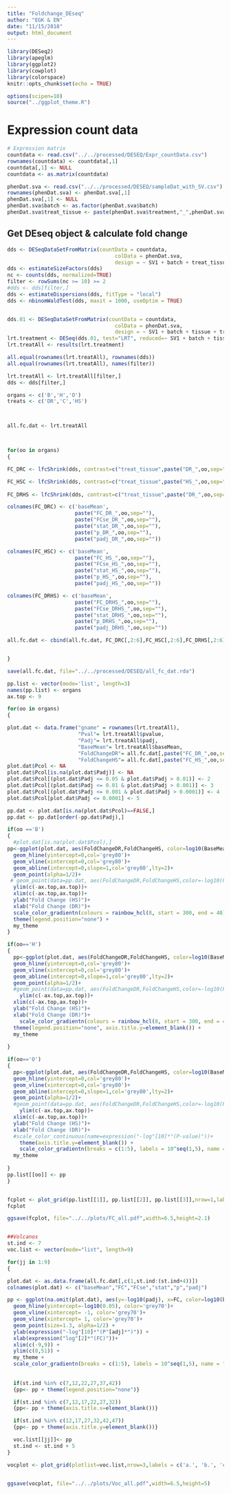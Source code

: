 ```yaml
---
title: "Foldchange_DEseq"
author: "EGK & EN"
date: "11/15/2018"
output: html_document
---
```


```r
library(DESeq2)
library(apeglm)
library(ggplot2)
library(cowplot)
library(colorspace)
knitr::opts_chunk$set(echo = TRUE)

options(scipen=10)
source("../ggplot_theme.R")
```

# Expression count data

```r
# Expression matrix
countdata <- read.csv("../../processed/DESEQ/Expr_countData.csv")
rownames(countdata) <- countdata[,1]
countdata[,1] <- NULL
countdata <- as.matrix(countdata)

phenDat.sva <- read.csv("../../processed/DESEQ/sampleDat_with_SV.csv")
rownames(phenDat.sva) <- phenDat.sva[,1]
phenDat.sva[,1] <- NULL
phenDat.sva$batch <- as.factor(phenDat.sva$batch)
phenDat.sva$treat_tissue <- paste(phenDat.sva$treatment,"_",phenDat.sva$tissue, sep="")
```


## Get DEseq object & calculate fold change

```r
dds <- DESeqDataSetFromMatrix(countData = countdata, 
                                   colData = phenDat.sva, 
                                   design = ~ SV1 + batch + treat_tissue)
dds <- estimateSizeFactors(dds)
nc <- counts(dds, normalized=TRUE)
filter <- rowSums(nc >= 10) >= 2
#dds <- dds[filter,]
dds <- estimateDispersions(dds, fitType = "local")
dds <- nbinomWaldTest(dds, maxit = 1000, useOptim = TRUE)


dds.01 <- DESeqDataSetFromMatrix(countData = countdata, 
                                   colData = phenDat.sva, 
                                   design = ~ SV1 + batch + tissue + treatment)
lrt.treatment <- DESeq(dds.01, test="LRT", reduced=~ SV1 + batch + tissue)
lrt.treatAll <- results(lrt.treatment)

all.equal(rownames(lrt.treatAll), rownames(dds))
all.equal(rownames(lrt.treatAll), names(filter))

lrt.treatAll <- lrt.treatAll[filter,]
dds <- dds[filter,]

organs <- c('B','H','O')
treats <- c('DR','C','HS')



all.fc.dat <- lrt.treatAll



for(oo in organs)
{

FC_DRC <- lfcShrink(dds, contrast=c("treat_tissue",paste("DR_",oo,sep=""),paste("C_",oo,sep="")), type="normal")

FC_HSC <- lfcShrink(dds, contrast=c("treat_tissue",paste("HS_",oo,sep=""),paste("C_",oo,sep="")), type="normal")
  
FC_DRHS <- lfcShrink(dds, contrast=c("treat_tissue",paste("DR_",oo,sep=""),paste("HS_",oo,sep="")), type="normal")

colnames(FC_DRC) <- c('baseMean',
                      paste("FC_DR_",oo,sep=""),
                      paste("FCse_DR_",oo,sep=""),
                      paste("stat_DR_",oo,sep=""),
                      paste("p_DR_",oo,sep=""),
                      paste("padj_DR_",oo,sep=""))

colnames(FC_HSC) <- c('baseMean',
                      paste("FC_HS_",oo,sep=""),
                      paste("FCse_HS_",oo,sep=""),
                      paste("stat_HS_",oo,sep=""),
                      paste("p_HS_",oo,sep=""),
                      paste("padj_HS_",oo,sep=""))

colnames(FC_DRHS) <- c('baseMean',
                      paste("FC_DRHS_",oo,sep=""),
                      paste("FCse_DRHS_",oo,sep=""),
                      paste("stat_DRHS_",oo,sep=""),
                      paste("p_DRHS_",oo,sep=""),
                      paste("padj_DRHS_",oo,sep=""))

all.fc.dat <- cbind(all.fc.dat, FC_DRC[,2:6],FC_HSC[,2:6],FC_DRHS[,2:6])


}

save(all.fc.dat, file="../../processed/DESEQ/all_fc_dat.rda")

pp.list <- vector(mode='list', length=3)
names(pp.list) <- organs
ax.top <- 9

for(oo in organs)
{

plot.dat <- data.frame("gname" = rownames(lrt.treatAll), 
                       "Pval"= lrt.treatAll$pvalue, 
                       "Padj"= lrt.treatAll$padj,
                       "BaseMean"= lrt.treatAll$baseMean,
                       "FoldChangeDR"= all.fc.dat[,paste("FC_DR_",oo,sep="")],
                       "FoldChangeHS"= all.fc.dat[,paste("FC_HS_",oo,sep="")], stringsAsFactors = FALSE)
plot.dat$Pcol <- NA
plot.dat$Pcol[is.na(plot.dat$Padj)] <- NA
plot.dat$Pcol[(plot.dat$Padj <= 0.05 & plot.dat$Padj > 0.01)] <- 2
plot.dat$Pcol[(plot.dat$Padj <= 0.01 & plot.dat$Padj > 0.001)] <- 3
plot.dat$Pcol[(plot.dat$Padj <= 0.001 & plot.dat$Padj > 0.0001)] <- 4
plot.dat$Pcol[plot.dat$Padj <= 0.0001] <- 5

pp.dat <- plot.dat[is.na(plot.dat$Pcol)==FALSE,]
pp.dat <- pp.dat[order(-pp.dat$Padj),]

if(oo =='B')
{
  #plot.dat[is.na(plot.dat$Pcol),]
pp<-ggplot(plot.dat, aes(FoldChangeDR,FoldChangeHS, color=log10(BaseMean))) +
  geom_hline(yintercept=0,col='grey80')+
  geom_vline(xintercept=0,col='grey80')+
  geom_abline(intercept=0,slope=1,col='grey80',lty=2)+
  geom_point(alpha=1/2)+
 # geom_point(data=pp.dat, aes(FoldChangeDR,FoldChangeHS,color=-log10(Padj+1e-16)), alpha=1/2) +
  ylim(c(-ax.top,ax.top))+
  xlim(c(-ax.top,ax.top))+
  ylab("Fold Change (HS)")+
  xlab("Fold Change (DR)")+
  scale_color_gradientn(colours = rainbow_hcl(8, start = 300, end = 40)) +
  theme(legend.position="none") +
  my_theme
}

if(oo=='H')
{
  pp<-ggplot(plot.dat, aes(FoldChangeDR,FoldChangeHS, color=log10(BaseMean))) +
  geom_hline(yintercept=0,col='grey80')+
  geom_vline(xintercept=0,col='grey80')+
  geom_abline(intercept=0,slope=1,col='grey80',lty=2)+
  geom_point(alpha=1/2)+
  #geom_point(data=pp.dat, aes(FoldChangeDR,FoldChangeHS,color=-log10(Padj+1e-16)), alpha=1/2) +
    ylim(c(-ax.top,ax.top))+
  xlim(c(-ax.top,ax.top))+
  ylab("Fold Change (HS)")+
  xlab("Fold Change (DR)")+
    scale_color_gradientn(colours = rainbow_hcl(8, start = 300, end = 40)) +
  theme(legend.position="none", axis.title.y=element_blank()) +
  my_theme
  
}

if(oo=='O')
{
  pp<-ggplot(plot.dat, aes(FoldChangeDR,FoldChangeHS, color=log10(BaseMean))) +
  geom_hline(yintercept=0,col='grey80')+
  geom_vline(xintercept=0,col='grey80')+
  geom_abline(intercept=0,slope=1,col='grey80',lty=2)+
  geom_point(alpha=1/2)+
  #geom_point(data=pp.dat, aes(FoldChangeDR,FoldChangeHS,color=-log10(Padj+1e-16)), alpha=1/2) +
    ylim(c(-ax.top,ax.top))+
  xlim(c(-ax.top,ax.top))+
  ylab("Fold Change (HS)")+
  xlab("Fold Change (DR)")+
  #scale_color_continuous(name=expression("-log"[10]*"(P-value)"))+
    theme(axis.title.y=element_blank()) +
    scale_color_gradientn(breaks = c(1:5), labels = 10^seq(1,5), name = "Mean\nExpression",colours = rainbow_hcl(8, start = 300, end = 40)) +
  my_theme
  
}
pp.list[[oo]] <- pp
}


fcplot <- plot_grid(pp.list[[1]], pp.list[[2]], pp.list[[3]],nrow=1,labels = c('a.', 'b.', 'c.'), align = 'h',rel_widths = c(1.2,1,1.9), label_size = 10)
fcplot

ggsave(fcplot, file="../../plots/FC_all.pdf",width=6.5,height=2.1)


##Volcanos
st.ind <- 7
voc.list <- vector(mode="list", length=9)

for(jj in 1:9)
{

plot.dat <- as.data.frame(all.fc.dat[,c(1,st.ind:(st.ind+4))])
colnames(plot.dat) <- c("baseMean","FC","FCse","stat","p","padj")

pp <- ggplot(na.omit(plot.dat), aes(y=-log10(padj), x=FC, color=log10(baseMean))) +
  geom_hline(yintercept=-log10(0.05), color='grey70')+
  geom_vline(xintercept= -1, color='grey70')+
  geom_vline(xintercept= 1, color='grey70')+
  geom_point(size=1.3, alpha=1/2) +
  ylab(expression("-log"[10]*"(P"[adj]*")")) +
  xlab(expression("log"[2]*"(FC)"))+
  xlim(c(-9,9)) +
  ylim(c(0,51)) +
  my_theme +
  scale_color_gradientn(breaks = c(1:5), labels = 10^seq(1,5), name = "Mean\nExpression",colours = rainbow_hcl(8, start = 300, end = 40)) 
  
  
  if(st.ind %in% c(7,12,22,27,37,42))
  {pp<- pp + theme(legend.position="none")}

  if(st.ind %in% c(7,12,17,22,27,32))
  {pp<- pp + theme(axis.title.x=element_blank())}

  if(st.ind %in% c(12,17,27,32,42,47))
  {pp<- pp + theme(axis.title.y=element_blank())}

  voc.list[[jj]]<- pp
  st.ind <- st.ind + 5
}

vocplot <- plot_grid(plotlist=voc.list,nrow=3,labels = c('a.', 'b.', 'c.','d.', 'e.', 'f.','g.', 'h.', 'i.'),rel_widths = c(1.3,1.1,1.8),rel_heights = c(1,1,1.2), hjust= c(rep(c(-1,rep(1,2)),3)), label_size = 10)


ggsave(vocplot, file="../../plots/Voc_all.pdf",width=6.5,height=5)


```
